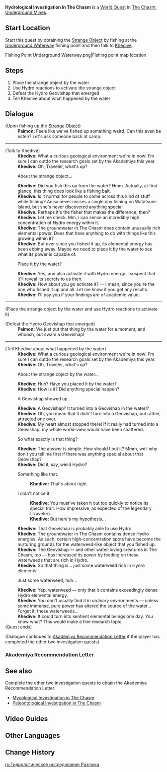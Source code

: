 {{Quest Infobox
|id            = 
|image         = World Quest Hydrological Investigation in The Chasm.png
|type          = World
|summary       = 
|requirement   = Completed [[Chasm Spelunkers]] quest
|characters    = Khedive; Traveler
|startLocation = [[The Chasm: Underground Mines]]
|region        = Liyue
|area          = The Chasm: Underground Mines
|prev          = 
|next          = 
|exp           = 250
|mora          = 90000
|primogems     = 30
|other         = 
}}
'''Hydrological Investigation in The Chasm''' is a [[World Quest]] in [[The Chasm: Underground Mines]].

==Start Location==
Start this quest by obtaining the [[Strange Object]] by fishing at the [[Underground Waterway]] fishing point and then talk to [[Khedive]].
<gallery hideaddbutton="true" captionalign="center">
Fishing Point Underground Waterway.png|Fishing point map location
</gallery>

==Steps==
# Place the strange object by the water
# Use Hydro reactions to activate the strange object
# Defeat the Hydro Geovishap that emerged
# Tell Khedive about what happened by the water

==Dialogue==
{{Quest Description|You fish up something strange in The Chasm. What in the world could it be? According to the Sumeru scholar Khedive, just place it by the water and you will discover its secret...}}
{{Dialogue start}}
;(Upon fishing up the [[Strange Object]])
:'''Paimon:''' Feels like we've fished up something weird. Can this even be eaten? Let's ask someone back at camp.
----
;(Talk to Khedive)
:'''Khedive:''' What a curious geological environment we're in now! I'm sure I can outdo the research goals set by the Akademiya this year.
:'''Khedive:''' Oh, Traveler, what's up?
:{{DIcon|Quest}} About the strange object...
:'''Khedive:''' Did you fish this up from the water? Hmm. Actually, at first glance, this thing does look like a fishing bait.
:'''Khedive:''' Is it normal for people to come across this kind of stuff while fishing? Anisa never misses a single day fishing on Watatsumi Island, but she's never discovered anything special.
:'''Khedive:''' Perhaps it's the fisher that makes the difference, then?
:'''Khedive:''' Let me check. Mm, I can sense an incredibly high concentration of Hydro energy within it.
:'''Khedive:''' The groundwater in The Chasm does contain unusually rich elemental power. Does that have anything to do with things like this growing within it?
:'''Khedive:''' But ever since you fished it up, its elemental energy has been ebbing away. Maybe we need to place it by the water to see what its power is capable of.
:{{DIcon}} Place it by the water?
:'''Khedive:''' Yes, and also activate it with Hydro energy. I suspect that it'll reveal its secrets to us then.
:'''Khedive:''' How about you go activate it? &mdash; I mean, since you're the one who fished it up and all. Let me know if you get any results.
:'''Khedive:''' I'll pay you if your findings are of academic value.
----
;(Place the strange object by the water and use Hydro reactions to activate it)

;(Defeat the Hydro Geovishap that emerged)
:'''Paimon:''' We just put that thing by the water for a moment, and whoosh, out swam a Geovishap!
----
;(Tell Khedive about what happened by the water)
:'''Khedive:''' What a curious geological environment we're in now! I'm sure I can outdo the research goals set by the Akademiya this year.
:'''Khedive:''' Oh, Traveler, what's up?
:{{DIcon|Quest}} About the strange object by the water...
:'''Khedive:''' Huh? Have you placed it by the water?
:'''Khedive:''' How is it? Did anything special happen?
:{{DIcon}} A Geovishap showed up.
:'''Khedive:''' A Geovishap? It turned into a Geovishap in the water!?
:'''Khedive:''' Oh, you mean that it didn't turn into a Geovishap, but rather, attracted one over.
:'''Khedive:''' My heart almost stopped there! If it really had turned into a Geovishap, my whole world-view would have been shattered.
:{{DIcon}} So what exactly is that thing?
:'''Khedive:''' The answer is simple. How should I put it? Mmm, well why don't you tell me first if there was anything special about that Geovishap?
:'''Khedive:''' Did it, say, wield Hydro?
:{{DIcon}} Something like that.
::'''Khedive:''' That's about right.
:{{DIcon}} I didn't notice it.
::'''Khedive:''' You must've taken it out too quickly to notice its special trait. How impressive, as expected of the legendary (Traveler).
::'''Khedive:''' But here's my hypothesis...
:'''Khedive:''' That Geovishap is probably able to use Hydro.
:'''Khedive:''' The groundwater in The Chasm contains dense Hydro energies. As such, certain high-concentration spots have become the nurturing grounds for the waterweed-like object that you fished up.
:'''Khedive:''' The Geovishap &mdash; and other water-loving creatures in The Chasm, too &mdash; has increased its power by feeding on these waterweeds that are rich in Hydro.
:'''Khedive:''' So that thing is... just some waterweed rich in Hydro elements!
:{{DIcon}} Just some waterweed, huh...
:'''Khedive:''' Yep, waterweed &mdash; only that it contains exceedingly dense Hydro elemental energy.
:'''Khedive:''' You don't usually find it in ordinary environments &mdash; unless some immense, pure power has altered the source of the water... Forget it, these waterweeds...
:'''Khedive:''' It could turn into sentient elemental beings one day. You know what? This would make a fine research topic.
;(Quest ends)

;(Dialogue continues to [[#Akademiya Recommendation Letter|Akademiya Recommendation Letter]] if the player has completed the other two investigation quests)
{{Dialogue end}}

===Akademiya Recommendation Letter===
{{Transclude|Mycological Investigation in The Chasm|Akademiya Recommendation Letter}}

==See also==
Complete the other two investigation quests to obtain the Akademiya Recommendation Letter:
* [[Mycological Investigation in The Chasm]]
* [[Paleontological Investigation in The Chasm]]

==Video Guides==
{{EVT
|video1   = https://youtu.be/cGxzTtXoZK8
|caption1 = Hydrological Investigation in The Chasm Guide

|video2   = 5Xby1Hc5QkA
|caption2 = Hydrological Investigation Complete Guide
}}

==Other Languages==
{{Other Languages
|en      = Hydrological Investigation in The Chasm
|zhs     = 水生环境调查
|zhs_rm  = Shuǐshēng Huánjìng Diàochá
|zht     = 水生環境調查
|zht_rm  = Shuǐshēng Huánjìng Diàochá
|zh_tl   = Aquatic Environment Investigation
|ja      = 水生環境調査
|ja_rm   = Suisei Kankyou Chousa{{Assumed}}
|ja_tl   = Aquatic Environment Investigation
|ko      = {{tt|수생|水生}} {{tt|환경|環境}} {{tt|조사|調查}}
|ko_rm   = Susaeng Hwan'gyeong Josa
|ko_tl   = Aquatic Environment Investigation
|es      = Investigación acuífera
|es_tl   = Aquifer Investigation
|fr      = Enquête hydrologique dans le Gouffre
|fr_tl   = Hydrological Investigation in the Chasm
|ru      = Гидрологическое исследование Разлома
|ru_tl   = 
|th      = สำรวจสิ่งแวดล้อมทางน้ำ
|th_rm   = Samruat sing waetlom thang nam
|th_tl   = 
|vi      = Điều Tra Môi Trường Thủy Sinh
|vi_tl   = 
|de      = Hydrologische Untersuchung
|de_tl   = Hydrological Investigation
|id      = Penyelidikan Hidrologi
|id_tl   = Hydrology Investigation
|pt      = Investigação de Ambiente Aquático
|pt_tl   = 
}}

==Change History==
{{Change History|2.6}}

[[ru:Гидрологическое исследование Разлома]]